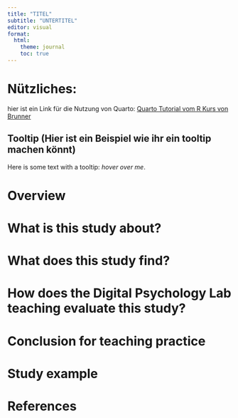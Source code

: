 ---
title: "TITEL"
subtitle: "UNTERTITEL"
editor: visual
format:
  html:
    theme: journal
    toc: true
---

# Nützliches:

hier ist ein Link für die Nutzung von Quarto: [Quarto Tutorial vom R Kurs von Brunner](https://r-23w-12.netlify.app/)

## Tooltip (Hier ist ein Beispiel wie ihr ein tooltip machen könnt)

Here is some text with a tooltip: [hover over me]{title="This is the tooltip text." style="font-style: italic;"}.

# Overview

# What is this study about?

# What does this study find?

# How does the Digital Psychology Lab teaching evaluate this study?

# Conclusion for teaching practice

# Study example

# References
